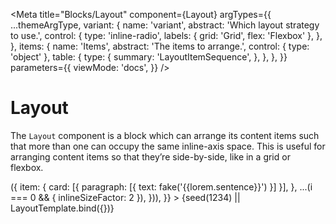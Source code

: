 

<Meta
  title="Blocks/Layout"
  component={Layout}
  argTypes={{
    ...themeArgType,
    variant: {
      name: 'variant',
      abstract: 'Which layout strategy to use.',
      control: {
        type: 'inline-radio',
        labels: { grid: 'Grid', flex: 'Flexbox' },
      },
    },
    items: {
      name: 'Items',
      abstract: 'The items to arrange.',
      control: { type: 'object' },
      table: {
        type: {
          summary: 'LayoutItemSequence',
        },
      },
    },
  }}
  parameters={{
    viewMode: 'docs',
  }}
/>


# Layout

The `Layout` component is a block which can arrange its content items such that more than one can occupy the same inline-axis space. This is useful for arranging content items so that they’re side-by-side, like in a grid or flexbox.

<Canvas withSource="none">
  <Story
    name="Layout"
    args={{
      theme: 'light',
      variant: 'grid',
      items: range(7).map((i) => ({
        item: {
          card: [{ paragraph: [{ text: fake('{{lorem.sentence}}') }] }],
        },
        ...(i === 0 && { inlineSizeFactor: 2 }),
      })),
    }}
  >
    {seed(1234) || LayoutTemplate.bind({})}
  </Story>
</Canvas>

<ArgsTable story="Layout" />
